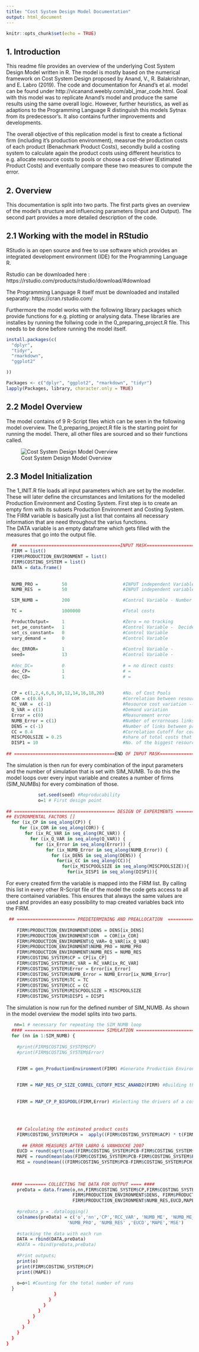 ```yaml
---
title: "Cost System Design Model Documentation"
output: html_document
---
```


```r
knitr::opts_chunk$set(echo = TRUE)
```

## 1. Introduction

This readme file provides an overview of the underlying Cost System Design Model written in R. The model is mostly based on the numerical framework on Cost System Design proposed by  Anand, V., R. Balakrishnan, and E. Labro (2019). The code and documentation for Anand's et al. model can be found under http://vicanand.weebly.com/abl_jmar_code.html. Goal with this model was to replicate Anand's model and produce the same results using the same overall logic.
However, further heuristics, as well as  adaptions to the Programming Language R distinguish this models Sytnax from its predecessor's. It also contains further improvements and developments. 

The overall objective of this replication model is  first to create a fictional firm (including it's production environment), measrue the production costs of each product (Benachmark Product Costs), secondly build a costing system to calculate again the product costs using different heuristics to e.g. allocate resource costs to pools or choose a cost-driver (Estimated Product Costs) and eventually compare these two measures to compute the error.

## 2. Overview 

This documentation is split into two parts. The first parts gives an overview of the model's structure and influencing parameters (Input and Output). The second part provides a more detailed description of the code. 

## 2.1 Working with the model in RStudio

RStudio is an open source and free to use software which provides an integrated development environment (IDE) for the Programming Language R.

Rstudio can be downloaded here : https://rstudio.com/products/rstudio/download/#download

The Programming Language R itself must be downloaded and installed separatly: https://cran.rstudio.com/

Furthermore the model works with the following library packages which provide functions for e.g. plotting or analysing data. These libraries are installes by running the follwing code in the 0_preparing_project.R file. This needs to be done before running the model itself. 


```r
install.packages(c(
  "dplyr",
  "tidyr",
  "rmarkdown",
  "ggplot2"

))

Packages <- c("dplyr", "ggplot2", "rmarkdown", "tidyr")
lapply(Packages, library, character.only = TRUE)
```


## 2.2 Model Overview

The model contains of 9 R-Script files which can be seen in the following model overview. The 0_preparing_project.R file is the starting point for running the model. There, all other files are sourced and so their functions called.

![Cost System Design Model Overview](C:\Users\cms9023\Documents\CostSystemDesignSim\Modeloverview.png)

## 2.3 Model Initialization

The 1_INIT.R file loads all input parameters which are set by the modeller. These will later define the circumstances and limitations for the modelled Production Environment and Costing System. 
First step is to create an empty firm with its subsets Production Environment and Costing System. The FIRM variable is basically just a list that contains all necessary information that are need throughout the varius functions.  
The DATA variable is an empty dataframe which gets filled with the measures that go into the output file.

```r
  ## ======================================INPUT MASK============================================================
  FIRM = list()                           
  FIRM$PRODUCTION_ENVIRONMENT = list()
  FIRM$COSTING_SYSTEM = list()
  DATA = data.frame()
  
  
  NUMB_PRO =         50                     #INPUT independent Variable - Number of products 
  NUMB_RES  =        50                     #INPUT independent variable - Number of factors

  SIM_NUMB =         200                    #Control Variable - Number of Simulations for every single environment (standard: 30)     

  TC =               1000000                #Total costs

  ProductOutput=     1                      #Zero = no tracking
  set_pe_constant=   1                      #Control Variable -  Decide if Simulation is reproducible {1} or random {0}
  set_cs_constant=   0                      #Control Variable 
  vary_demand =      0                      #Control Variable
  
  dec_ERROR=         1                      #Control Variable - 
  seed=              13                     #Control Variable -
  
  #dec_DC=           0                      # = no direct costs 
  dec_CP=            1                      # =
  dec_CD=            1                      # =
  
  
  CP = c(1,2,4,6,8,10,12,14,16,18,20)       #No. of Cost Pools
  COR = c(0.6)                              #Correlation between resources
  RC_VAR =  c(-1)                           #Resource cost variation --> base for DISP2
  Q_VAR = c(1)                              #Demand variation
  Error = c(0)                              #Measurement error
  NUMB_Error = c(1)                         #Number of errornoues links
  DENS = c(-1)                              #Number of links between products and resources (sharing)
  CC = 0.4                                  #Correlation Cutoff for correlative assignement in CP HEURISTICS
  MISCPOOLSIZE = 0.25                       #share of total costs that are supposed to go into the miscpool if there is a miscpool in the Costing System
  DISP1 = 10                                #No. of the biggest resources that have a DISP2 share of the total costs
  
## ======================================END OF INPUT MASK===================================================== 
```


The simulation is then run for every combination of the input parameters and the number of simulation that is set with SIM_NUMB. To do this the model loops over every input variable and creates a number of firms (SIM_NUMBs) for every combination of those. 
```r
            set.seed(seed) #Reproducability
            o=1 # First design point
            
## ====================================== DESIGN OF EXPERIMENTS ================================================== 
## EVIRONMENTAL FACTORS [] 
  for (ix_CP in seq_along(CP)) {
     for (ix_COR in seq_along(COR)) {
       for (ix_RC_VAR in seq_along(RC_VAR)) {
         for (ix_Q_VAR in seq_along(Q_VAR)) {
           for (ix_Error in seq_along(Error)) {
               for (ix_NUMB_Error in seq_along(NUMB_Error)) {
                 for (ix_DENS in seq_along(DENS)) {
                   for(ix_CC in seq_along(CC)){
                     for(ix_MISCPOOLSIZE in seq_along(MISCPOOLSIZE)){
                       for(ix_DISP1 in seq_along(DISP1)){
```


For every created firm the variable is mapped into the FIRM list. By calling this list in every other R-Script file of the model the code gets access to all there contained variables. This ensures that always the same values are used and provides an easy possibility to map created variables back into the FIRM.

```r
 ## ====================== PREDETERMINING AND PREALLOCATION  =========================          
    
    FIRM$PRODUCTION_ENVIRONMENT$DENS = DENS[ix_DENS]   
    FIRM$PRODUCTION_ENVIRONMENT$COR  = COR[ix_COR]
    FIRM$PRODUCTION_ENVIRONMENT$Q_VAR= Q_VAR[ix_Q_VAR]
    FIRM$PRODUCTION_ENVIRONMENT$NUMB_PRO = NUMB_PRO
    FIRM$PRODUCTION_ENVIRONMENT$NUMB_RES = NUMB_RES
    FIRM$COSTING_SYSTEM$CP = CP[ix_CP]
    FIRM$COSTING_SYSTEM$RC_VAR = RC_VAR[ix_RC_VAR]
    FIRM$COSTING_SYSTEM$Error = Error[ix_Error]
    FIRM$COSTING_SYSTEM$NUMB_Error = NUMB_Error[ix_NUMB_Error]
    FIRM$COSTING_SYSTEM$TC = TC
    FIRM$COSTING_SYSTEM$CC = CC
    FIRM$COSTING_SYSTEM$MISCPOOLSIZE = MISCPOOLSIZE
    FIRM$COSTING_SYSTEM$DISP1 = DISP1
```

The simulation is now run for the defined number of SIM_NUMB. As shown in the model overview the model splits into two parts. 

```r

   nn=1 # necessary for repeating the SIM_NUMB loop
  #### ============================== SIMULATION ======================================
  for (nn in 1:SIM_NUMB) {
    
    #print(FIRM$COSTING_SYSTEM$CP)  
    #print(FIRM$COSTING_SYSTEM$Error)  
    
    
    FIRM = gen_ProductionEnvironment(FIRM) #Generate Production Environment with RES_CONS_PAT

  
    FIRM = MAP_RES_CP_SIZE_CORREL_CUTOFF_MISC_ANAND2(FIRM) #Building the cost pools
  
  
    FIRM = MAP_CP_P_BIGPOOL(FIRM,Error) #Selecting the drivers of a cost pool
    
    
    
    
    ## Calculating the estimated product costs
    FIRM$COSTING_SYSTEM$PCH =  apply((FIRM$COSTING_SYSTEM$ACP) * t(FIRM$COSTING_SYSTEM$ACT_CONS_PAT),2,sum) # CHECKED 2019/09/12
  
      ## ERROR MEASURES AFTER LABRO & VANHOUCKE 2007 
    EUCD = round(sqrt(sum((FIRM$COSTING_SYSTEM$PCB-FIRM$COSTING_SYSTEM$PCH)^2)),digits=2)
    MAPE = round(mean(abs(FIRM$COSTING_SYSTEM$PCB-FIRM$COSTING_SYSTEM$PCH)/FIRM$COSTING_SYSTEM$PCB),digits=4)
    MSE = round(mean(((FIRM$COSTING_SYSTEM$PCB-FIRM$COSTING_SYSTEM$PCH)^2)),digits=2);
  
    
    
  #### ======== COLLECTING THE DATA FOR OUTPUT ==== ####
    preData = data.frame(o,nn,FIRM$COSTING_SYSTEM$CP,FIRM$COSTING_SYSTEM$RC_VAR, FIRM$COSTING_SYSTEM$NUMB_Error, FIRM$COSTING_SYSTEM$Error,
                         FIRM$PRODUCTION_ENVIRONMENT$DENS, FIRM$PRODUCTION_ENVIRONMENT$COR, FIRM$PRODUCTION_ENVIRONMENT$Q_VAR, FIRM$PRODUCTION_ENVIRONMENT$NUMB_PRO,
                         FIRM$PRODUCTION_ENVIRONMENT$NUMB_RES,EUCD,MAPE,MSE)
  
    #preData_p = .datalogging()
    colnames(preData) = c('o','nn','CP','RCC_VAR', 'NUMB_ME', 'NUMB_ME_AD','DENS', 'COR', 'Q_VAR', 
                       'NUMB_PRO', 'NUMB_RES' ,'EUCD','MAPE','MSE')  
    
    #stacking the data with each run
    DATA = rbind(DATA,preData)
    #DATA = rbind(preData,preData)
    
    #Print outputs;
    print(o)
    print(FIRM$COSTING_SYSTEM$CP)
    print((MAPE))
    
    o=o+1 #Counting for the total number of runs
  }
                  }
                }
              }  
            }  
          }
        }
      }
    }
  }
}

```

